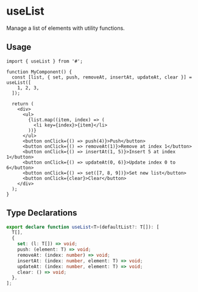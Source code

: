 
# useList

<HookInfo category="Array" exportSize="Might vary, will be calculated on production" lastChanged="Will be updated based on git history" />

Manage a list of elements with utility functions.

## Usage

```tsx
import { useList } from '#';

function MyComponent() {
  const [list, { set, push, removeAt, insertAt, updateAt, clear }] = useList([
    1, 2, 3,
  ]);

  return (
    <div>
      <ul>
        {list.map((item, index) => (
          <li key={index}>{item}</li>
        ))}
      </ul>
      <button onClick={() => push(4)}>Push</button>
      <button onClick={() => removeAt(1)}>Remove at index 1</button>
      <button onClick={() => insertAt(1, 5)}>Insert 5 at index 1</button>
      <button onClick={() => updateAt(0, 6)}>Update index 0 to 6</button>
      <button onClick={() => set([7, 8, 9])}>Set new list</button>
      <button onClick={clear}>Clear</button>
    </div>
  );
}
```

## Type Declarations

```typescript
export declare function useList<T>(defaultList?: T[]): [
  T[],
  {
    set: (l: T[]) => void;
    push: (element: T) => void;
    removeAt: (index: number) => void;
    insertAt: (index: number, element: T) => void;
    updateAt: (index: number, element: T) => void;
    clear: () => void;
  },
];
```
